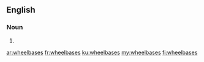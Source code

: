 ==English==

===Noun===
{{head|en|noun plural form}}

# {{plural of|wheelbase|lang=en}}

[[ar:wheelbases]]
[[fr:wheelbases]]
[[ku:wheelbases]]
[[my:wheelbases]]
[[fi:wheelbases]]
